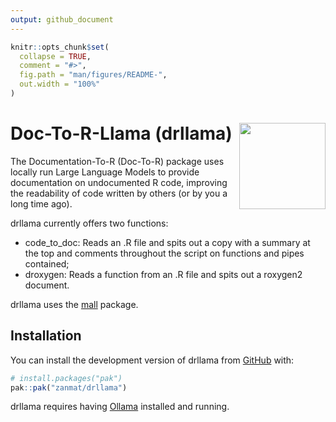 ```yaml
---
output: github_document
---
```


<!-- README.md is generated from README.Rmd. Please edit that file -->

```r
knitr::opts_chunk$set(
  collapse = TRUE,
  comment = "#>",
  fig.path = "man/figures/README-",
  out.width = "100%"
)
```

# Doc-To-R-Llama (drllama) <img src="man/figures/logo.png" align="right" height="138" alt="" />

<!-- badges: start -->
<!-- badges: end -->

The Documentation-To-R (Doc-To-R) package uses locally run Large Language Models to provide documentation on undocumented R code, improving the readability of code written by others (or by you a long time ago). 

drllama currently offers two functions:

- code_to_doc: Reads an .R file and spits out a copy with a summary at the top and comments throughout the script on functions and pipes contained;
- droxygen: Reads a function from an .R file and spits out a roxygen2 document.

drllama uses the [mall](https://mlverse.github.io/mall/) package.

## Installation

You can install the development version of drllama from [GitHub](https://github.com/) with:

``` r
# install.packages("pak")
pak::pak("zanmat/drllama")
```

drllama requires having [Ollama](https://ollama.com/) installed and running.

